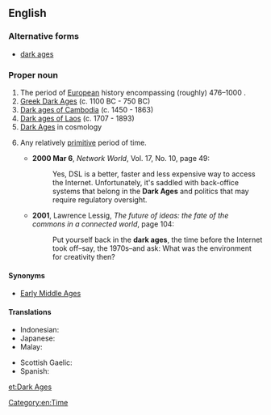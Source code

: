 ==English==
{{wikipedia}}

===Alternative forms===
* [[dark ages]]

===Proper noun===
{{en-proper noun|head=[[dark|Dark]] [[age|Ages]]}}

# The period of [[European]] history encompassing (roughly) 476–1000 {{C.E.}}.
# [[W:Greek Dark Ages|Greek Dark Ages]] (c. 1100 BC - 750 BC)
# [[W:Dark ages of Cambodia|Dark ages of Cambodia]] (c. 1450 - 1863)
# [[W:Dark ages of Laos|Dark ages of Laos]] (c. 1707 - 1893)
# [[W:Chronology of the universe#Dark ages|Dark Ages]] in cosmology
# {{context|figuratively|lang=en}} Any relatively [[primitive]] period of time.
#* '''2000 Mar 6''', ''Network World'', Vol. 17, No. 10, page 49:
#*: Yes, DSL is a better, faster and less expensive way to access the Internet. Unfortunately, it's saddled with back-office systems that belong in the '''Dark Ages''' and politics that may require regulatory oversight.
#* '''2001''', Lawrence Lessig, ''The future of ideas: the fate of the commons in a connected world'', page 104:
#*: Put yourself back in the '''dark ages''', the time before the Internet took off–say, the 1970s–and ask: What was the environment for creativity then?

====Synonyms====
* {{sense|historic period in Europe}} [[Early Middle Ages]]

====Translations====
{{trans-top|historic period}}
* Indonesian: {{t-|id|Zaman Kegelapan}}
* Japanese: {{t-|ja|暗黒時代|tr=あんこくじだい, ankoku jidai}}
* Malay: {{t-|ms|Zaman Kelam}}
{{trans-mid}}
* Scottish Gaelic: {{t-|gd|Linntean Dorcha|alt=Na Lintean Dorcha}} {{m-p|f-p}}
* Spanish: {{t-|es|Edad Oscura|f}}
{{trans-bottom}}

[[Category:en:Time]]

[[et:Dark Ages]]